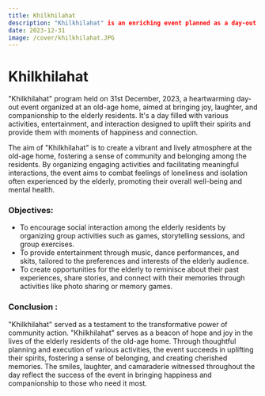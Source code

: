 ```yaml
---
title: Khilkhilahat
description: "Khilkhilahat" is an enriching event planned as a day-out at an old-age home , creating a vibrant and joyous atmosphere there and spending the day with them. 
date: 2023-12-31
image: /cover/khilkhilahat.JPG
---
```


# Khilkhilahat

"Khilkhilahat" program held on 31st December, 2023, a heartwarming day-out event organized at an old-age home, aimed at bringing joy, laughter, and companionship to the elderly residents. It's a day filled with various activities, entertainment, and interaction designed to uplift their spirits and provide them with moments of happiness and connection.

The aim of "Khilkhilahat" is to create a vibrant and lively atmosphere at the old-age home, fostering a sense of community and belonging among the residents. By organizing engaging activities and facilitating meaningful interactions, the event aims to combat feelings of loneliness and isolation often experienced by the elderly, promoting their overall well-being and mental health.

### Objectives:
- To encourage social interaction among the elderly residents by organizing group activities such as games, storytelling sessions, and group exercises.
- To provide entertainment through music, dance performances, and skits, tailored to the preferences and interests of the elderly audience.
- To create opportunities for the elderly to reminisce about their past experiences, share stories, and connect with their memories through activities like photo sharing or memory games.

### Conclusion :
"Khilkhilahat" served as a testament to the transformative power of community action. "Khilkhilahat" serves as a beacon of hope and joy in the lives of the elderly residents of the old-age home. Through thoughtful planning and execution of various activities, the event succeeds in uplifting their spirits, fostering a sense of belonging, and creating cherished memories. The smiles, laughter, and camaraderie witnessed throughout the day reflect the success of the event in bringing happiness and companionship to those who need it most.
